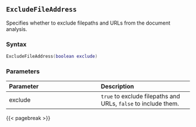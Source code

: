 ## `ExcludeFileAddress`

Specifies whether to exclude filepaths and URLs from the document analysis.

### Syntax {-}

``` .lua
ExcludeFileAddress(boolean exclude)
```

### Parameters {-}

**Parameter** | **Description**
| :-- | :-- |
exclude | `true` to exclude filepaths and URLs, `false` to include them.

{{< pagebreak >}}



